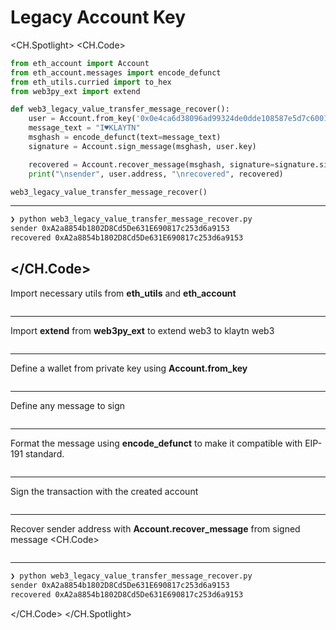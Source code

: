# Legacy Account Key

<CH.Spotlight>
<CH.Code>

```py web3_legacy_value_transfer_message_recover.py
from eth_account import Account
from eth_account.messages import encode_defunct
from eth_utils.curried import to_hex
from web3py_ext import extend

def web3_legacy_value_transfer_message_recover():
    user = Account.from_key('0x0e4ca6d38096ad99324de0dde108587e5d7c600165ae4cd6c2462c597458c2b8')
    message_text = "I♥KLAYTN"
    msghash = encode_defunct(text=message_text)
    signature = Account.sign_message(msghash, user.key)

    recovered = Account.recover_message(msghash, signature=signature.signature)
    print("\nsender", user.address, "\nrecovered", recovered)

web3_legacy_value_transfer_message_recover()
```
---
```zsh output
❯ python web3_legacy_value_transfer_message_recover.py
sender 0xA2a8854b1802D8Cd5De631E690817c253d6a9153 
recovered 0xA2a8854b1802D8Cd5De631E690817c253d6a9153
```
</CH.Code>
---
Import necessary utils from **eth_utils** and **eth_account**
```py web3_legacy_value_transfer_message_recover.py focus=1:3

```
---
Import **extend** from **web3py_ext** to extend web3 to klaytn web3
```py web3_legacy_value_transfer_message_recover.py focus=4

```

---
Define a wallet from private key using **Account.from_key**
```py web3_legacy_value_transfer_message_recover.py focus=7

```
---
Define any message to sign
```py web3_legacy_value_transfer_message_recover.py focus=8

```
---
Format the message using **encode_defunct** to make it compatible with EIP-191 standard.
```py web3_legacy_value_transfer_message_recover.py focus=9

```
---
Sign the transaction with the created account
```py web3_legacy_value_transfer_message_recover.py focus=10

```
---

Recover sender address with **Account.recover_message** from signed message
<CH.Code>
```py web3_legacy_value_transfer_message_recover.py focus=12:13

```
---

```zsh output
❯ python web3_legacy_value_transfer_message_recover.py
sender 0xA2a8854b1802D8Cd5De631E690817c253d6a9153 
recovered 0xA2a8854b1802D8Cd5De631E690817c253d6a9153
```

</CH.Code>
</CH.Spotlight>